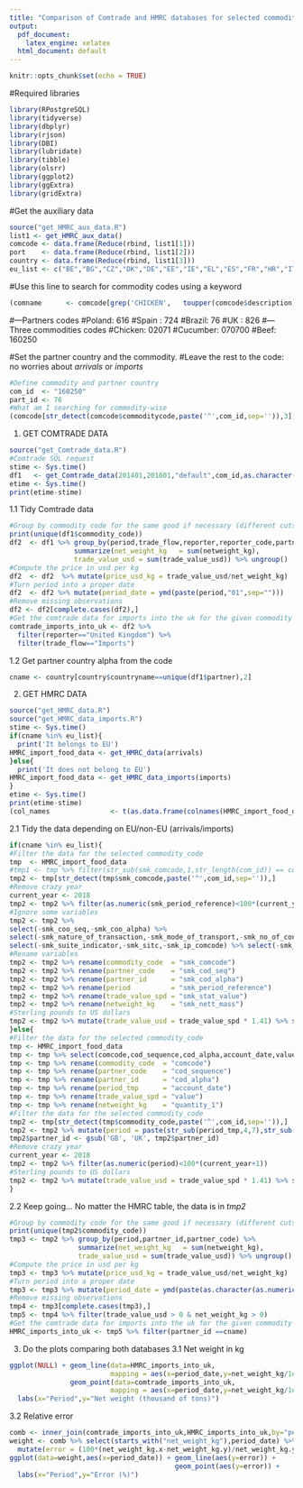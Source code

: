 ```yaml
---
title: "Comparison of Comtrade and HMRC databases for selected commodities"
output:
  pdf_document:
    latex_engine: xelatex
  html_document: default
---
```


```r
knitr::opts_chunk$set(echo = TRUE)
```

#Required libraries
```r
library(RPostgreSQL)
library(tidyverse)
library(dbplyr)
library(rjson)
library(DBI)
library(lubridate)
library(tibble)
library(olsrr)
library(ggplot2)
library(ggExtra)
library(gridExtra)
```

#Get the auxiliary data
```r
source("get_HMRC_aux_data.R")
list1 <- get_HMRC_aux_data()
comcode <- data.frame(Reduce(rbind, list1[1]))
port    <- data.frame(Reduce(rbind, list1[2]))
country <- data.frame(Reduce(rbind, list1[3]))
eu_list <- c("BE","BG","CZ","DK","DE","EE","IE","EL","ES","FR","HR","IT","CY","LV","LT","LU","HU","MT","NL","AT","PL","PT","RO","SI","SK","FI","SE","UK")
```

#Use this line to search for commodity codes using a keyword
```r
(comname      <- comcode[grep('CHICKEN',   toupper(comcode$description)),])
```

#---Partners codes
#Poland: 616
#Spain : 724
#Brazil: 76
#UK    : 826
#---Three commodities codes
#Chicken:  02071
#Cucumber: 070700
#Beef:     160250

#Set the partner country and the commodity.
#Leave the rest to the code: no worries about *arrivals* or *imports*
```r
#Define commodity and partner country
com_id  <- "160250"
part_id <- 76
#What am I searching for commodity-wise
(comcode[str_detect(comcode$commoditycode,paste('^',com_id,sep='')),3])
```


1. GET COMTRADE DATA
```r
source("get_Comtrade_data.R")
#Comtrade SQL request
stime <- Sys.time()
df1   <- get_Comtrade_data(201401,201601,"default",com_id,as.character(part_id))
etime <- Sys.time()
print(etime-stime)
```

1.1 Tidy Comtrade data
```r
#Group by commodity code for the same good if necessary (different cuts for chicken...)
print(unique(df1$commodity_code))
df2  <- df1 %>% group_by(period,trade_flow,reporter,reporter_code,partner,partner_code) %>%
                summarize(net_weight_kg   = sum(netweight_kg),
                trade_value_usd = sum(trade_value_usd)) %>% ungroup()
#Compute the price in usd per kg
df2  <- df2  %>% mutate(price_usd_kg = trade_value_usd/net_weight_kg)
#Turn period into a proper date
df2  <- df2 %>% mutate(period_date = ymd(paste(period,"01",sep="")))
#Remove missing observations
df2 <- df2[complete.cases(df2),]
#Get the comtrade data for imports into the uk for the given commodity
comtrade_imports_into_uk <- df2 %>%
  filter(reporter=="United Kingdom") %>%
  filter(trade_flow=="Imports")
```

1.2 Get partner country alpha from the code
```r
cname <- country[country$countryname==unique(df1$partner),2]
```

2. GET HMRC DATA
```r
source("get_HMRC_data.R")
source("get_HMRC_data_imports.R")
stime <- Sys.time()
if(cname %in% eu_list){
  print('It belongs to EU')
HMRC_import_food_data <- get_HMRC_data(arrivals)
}else{
  print('It does not belong to EU')
HMRC_import_food_data <- get_HMRC_data_imports(imports)
}
etime <- Sys.time()
print(etime-stime)
(col_names               <- t(as.data.frame(colnames(HMRC_import_food_data))))
```

2.1 Tidy the data depending on EU/non-EU (arrivals/imports)
```r
if(cname %in% eu_list){
#Filter the data for the selected commodity_code
tmp  <- HMRC_import_food_data
#tmp1 <- tmp %>% filter(str_sub(smk_comcode,1,str_length(com_id)) == com_id)
tmp2 <- tmp[str_detect(tmp$smk_comcode,paste('^',com_id,sep='')),]
#Remove crazy year
current_year <- 2018
tmp2 <- tmp2 %>% filter(as.numeric(smk_period_reference)<100*(current_year+1))
#Ignore some variables
tmp2 <- tmp2 %>%
select(-smk_coo_seq,-smk_coo_alpha) %>%
select(-smk_nature_of_transaction,-smk_mode_of_transport,-smk_no_of_consignments) %>%
select(-smk_suite_indicator,-smk_sitc,-smk_ip_comcode) %>% select(-smk_supp_unit,-smk_trade_ind,-smk_record_type)
#Rename variables
tmp2 <- tmp2 %>% rename(commodity_code  = "smk_comcode")
tmp2 <- tmp2 %>% rename(partner_code    = "smk_cod_seq")
tmp2 <- tmp2 %>% rename(partner_id      = "smk_cod_alpha")
tmp2 <- tmp2 %>% rename(period          = "smk_period_reference")
tmp2 <- tmp2 %>% rename(trade_value_spd = "smk_stat_value")
tmp2 <- tmp2 %>% rename(netweight_kg    = "smk_nett_mass")
#Sterling pounds to US dollars
tmp2 <- tmp2 %>% mutate(trade_value_usd = trade_value_spd * 1.41) %>% select(-trade_value_spd)
}else{
#Filter the data for the selected commodity_code
tmp <- HMRC_import_food_data
tmp <- tmp %>% select(comcode,cod_sequence,cod_alpha,account_date,value,quantity_1)
tmp <- tmp %>% rename(commodity_code  = "comcode")
tmp <- tmp %>% rename(partner_code    = "cod_sequence")
tmp <- tmp %>% rename(partner_id      = "cod_alpha")
tmp <- tmp %>% rename(period_tmp      = "account_date")
tmp <- tmp %>% rename(trade_value_spd = "value")
tmp <- tmp %>% rename(netweight_kg    = "quantity_1")
#Filter the data for the selected commodity_code
tmp2 <- tmp[str_detect(tmp$commodity_code,paste('^',com_id,sep='')),]
tmp2 <- tmp2 %>% mutate(period = paste(str_sub(period_tmp,4,7),str_sub(period_tmp,1,2),sep='')) %>% select(-period_tmp)
tmp2$partner_id <- gsub('GB', 'UK', tmp2$partner_id)
#Remove crazy year
current_year <- 2018
tmp2 <- tmp2 %>% filter(as.numeric(period)<100*(current_year+1))
#Sterling pounds to US dollars
tmp2 <- tmp2 %>% mutate(trade_value_usd = trade_value_spd * 1.41) %>% select(-trade_value_spd)
}
```

2.2 Keep going... No matter the HMRC table, the data is in *tmp2*
```r
#Group by commodity code for the same good if necessary (different cuts for chicken...)
print(unique(tmp2$commodity_code))
tmp3 <- tmp2 %>% group_by(period,partner_id,partner_code) %>%
                 summarize(net_weight_kg   = sum(netweight_kg),
                 trade_value_usd = sum(trade_value_usd)) %>% ungroup()
#Compute the price in usd per kg
tmp3 <- tmp3 %>% mutate(price_usd_kg = trade_value_usd/net_weight_kg)
#Turn period into a proper date
tmp3 <- tmp3 %>% mutate(period_date = ymd(paste(as.character(as.numeric(period)),"01",sep="")))
#Remove missing observations
tmp4 <- tmp3[complete.cases(tmp3),]
tmp5 <- tmp4 %>% filter(trade_value_usd > 0 & net_weight_kg > 0)
#Get the comtrade data for imports into the uk for the given commodity
HMRC_imports_into_uk <- tmp5 %>% filter(partner_id ==cname)
```

3. Do the plots comparing both databases
3.1 Net weight in kg
```r
ggplot(NULL) + geom_line(data=HMRC_imports_into_uk,
                         mapping = aes(x=period_date,y=net_weight_kg/1e6)) +
               geom_point(data=comtrade_imports_into_uk,
                         mapping = aes(x=period_date,y=net_weight_kg/1e6),color="red",size=3) +
  labs(x="Period",y="Net weight (thousand of tons)")
```

3.2 Relative error
```r
comb <- inner_join(comtrade_imports_into_uk,HMRC_imports_into_uk,by="period_date")
weight <- comb %>% select(starts_with("net_weight_kg"),period_date) %>%
  mutate(error = (100*(net_weight_kg.x-net_weight_kg.y)/net_weight_kg.y))
ggplot(data=weight,aes(x=period_date)) + geom_line(aes(y=error)) +
                                         geom_point(aes(y=error)) +
  labs(x="Period",y="Error (%)")
```

